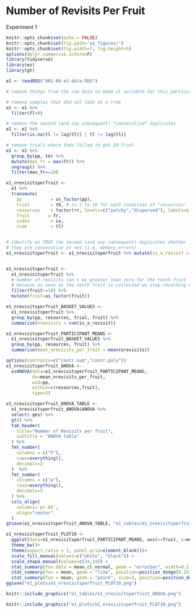 # Number of Revisits Per Fruit

Experiment 1

```r
knitr::opts_chunk$set(echo = FALSE)
knitr::opts_chunk$set(fig.path='e1_figures/')
knitr::opts_chunk$set(fig.width=7, fig.height=5)
options(dplyr.summarise.inform=F)
library(tidyverse)
library(ez)
library(gt)

e1 <- readRDS("001-00-e1-data.RDS")

# remove things from the raw data to make it suitable for this particular analysis

# remove samples that did not look at a tree
e1 <- e1 %>% 
  filter(fl>0)

# remove the second (and any subsequent) *consecutive* duplicates
e1 <- e1 %>% 
  filter(is.na(tl != lag(tl)) | tl != lag(tl))

# remove trials where they failed to get 10 fruit
e1 <- e1 %>% 
  group_by(pp, te) %>% 
  mutate(max_fr = max(fr)) %>% 
  ungroup() %>% 
  filter(max_fr==10)

e1_nrevisitsperfruit <-
  e1 %>%
  transmute(
    pp           = as_factor(pp),
    trial        = tb, # is 1 to 10 for each condition of "resources"
    resources    = factor(rr, levels=c("patchy","dispersed"), labels=c("patchy","dispersed")),
    fruit       = fr,
    index        = ix,
    tree         = tl)


# identify as TRUE the second (and any subsequent) duplicates whether 
# they are consecutive or not (i.e, memory errors)
e1_nrevisitsperfruit <- e1_nrevisitsperfruit %>% mutate(is_a_revisit = as.numeric(duplicated(tree)))     


e1_nrevisitsperfruit <- 
  e1_nrevisitsperfruit %>%
  # number of revisits can't be greater than zero for the tenth fruit
  # because as soon as the tenth fruit is collected we stop recording data
  filter(fruit!=10) %>% 
  mutate(fruit=as_factor(fruit))

e1_nrevisitsperfruit_BASKET_VALUES <- 
  e1_nrevisitsperfruit %>% 
  group_by(pp, resources, trial, fruit) %>% 
  summarise(nrevisits = sum(is_a_revisit))

e1_nrevisitsperfruit_PARTICIPANT_MEANS <-
  e1_nrevisitsperfruit_BASKET_VALUES %>% 
  group_by(pp, resources, fruit) %>% 
  summarise(mean_nrevisits_per_fruit = mean(nrevisits))

options(contrasts=c("contr.sum","contr.poly"))
e1_nrevisitsperfruit_ANOVA <- 
  ezANOVA(data=e1_nrevisitsperfruit_PARTICIPANT_MEANS,
          dv=mean_nrevisits_per_fruit,
          wid=pp,
          within=c(resources,fruit),
          type=3)

e1_nrevisitsperfruit_ANOVA_TABLE <-
  e1_nrevisitsperfruit_ANOVA$ANOVA %>% 
  select(-ges) %>% 
  gt() %>% 
  tab_header(
    title="Number of Revisits per fruit",
    subtitle = "ANOVA table"
  ) %>% 
  fmt_number(
    columns = c("F"),
    rows=everything(),
    decimals=2
  )  %>% 
  fmt_number(
    columns = c("p"),
    rows=everything(),
    decimals=3
  ) %>% 
  cols_align(
    columns=`p<.05`,
    align="center"
  )
gtsave(e1_nrevisitsperfruit_ANOVA_TABLE, "e1_tables/e1_nrevisitsperfruit_ANOVA.png")

e1_nrevisitsperfruit_PLOT10 <-
  ggplot(data=e1_nrevisitsperfruit_PARTICIPANT_MEANS, aes(x=fruit, y=mean_nrevisits_per_fruit, group=resources, pch=resources, fill=resources))+
  theme_bw()+
  theme(aspect.ratio = 1, panel.grid=element_blank())+
  scale_fill_manual(values=c("white", "black")) +
  scale_shape_manual(values=c(24,19)) +
  stat_summary(fun.data = mean_cl_normal, geom = "errorbar", width=0.2, position=position_dodge(0.25)) +
  stat_summary(fun = mean, geom = "line", position=position_dodge(0.25)) + 
  stat_summary(fun = mean, geom = "point", size=3, position=position_dodge(0.25))
ggsave("e1_plots/e1_nrevisitsperfruit_PLOT10.png")
```

```r
knitr::include_graphics("e1_tables/e1_nrevisitsperfruit_ANOVA.png")
```

```r
knitr::include_graphics("e1_plots/e1_nrevisitsperfruit_PLOT10.png")
```
